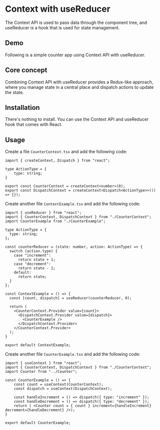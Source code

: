 
# Context with useReducer
The Context API is used to pass data through the component tree, and useReducer is a hook that is used for state management.


<div className="mt-4">
  <BadgeLink href="https://zustand-demo.pmnd.rs/" label="Docs" />
</div>

## Demo
Following is a simple counter app using Context API with useReducer.
<ContextExample />

## Core concept
Combining Context API with useReducer provides a Redux-like approach, where you manage state in a central place and dispatch actions to update the state.

## Installation
There's nothing to install. You can use the Context API and useReducer hook that comes with React.


## Usage
Create a file `CounterContext.tsx` and add the following code:

```tsx showLineNumbers title="CounterContext.tsx"
import { createContext, Dispatch } from "react";

type ActionType = {
    type: string;
}

export const CounterContext = createContext<number>(0);
export const DispatchContext = createContext<Dispatch<ActionType>>(() => {});
```

Create another file `ContextExample.tsx` and add the following code:

```tsx showLineNumbers title="ContextExample.tsx"
import { useReducer } from "react";
import { CounterContext, DispatchContext } from "./CounterContext";
import CounterExample from "./CounterExample";

type ActionType = {
  type: string;
};

const counterReducer = (state: number, action: ActionType) => {
  switch (action.type) {
    case "increment":
      return state + 1;
    case "decrement":
      return state - 1;
    default:
      return state;
  }
};

const ContextExample = () => {
  const [count, dispatch] = useReducer(counterReducer, 0);

  return (
    <CounterContext.Provider value={count}>
      <DispatchContext.Provider value={dispatch}>
        <CounterExample />
      </DispatchContext.Provider>
    </CounterContext.Provider>
  );
}
 
export default ContextExample;
```

Create another file `CounterExample.tsx` and add the following code:

```tsx showLineNumbers title="CounterExample.tsx"
import { useContext } from "react";
import { CounterContext, DispatchContext } from "./CounterContext";
import Counter from "../Counter";

const CounterExample = () => {
    const count = useContext(CounterContext);
    const dispatch = useContext(DispatchContext);

    const handleIncrement = () => dispatch({ type: "increment" });
    const handleDecrement = () => dispatch({ type: "decrement" });
    return ( <Counter count = { count } increment={handleIncrement} decrement={handleDecrement} />);
}
 
export default CounterExample;
```